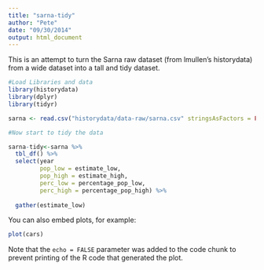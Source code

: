 ```yaml
---
title: "sarna-tidy"
author: "Pete"
date: "09/30/2014"
output: html_document
---
```

This is an attempt to turn the Sarna raw dataset (from lmullen's historydata)
from a wide dataset into a tall and tidy dataset.

```r
#Load Libraries and data
library(historydata)
library(dplyr)
library(tidyr)

sarna <- read.csv("historydata/data-raw/sarna.csv" stringsAsFactors = FALSE)

#Now start to tidy the data

sarna-tidy<-sarna %>% 
  tbl_df() %>%
  select(year
         pop_low = estimate_low,
         pop_high = estimate_high,
         perc_low = percentage_pop_low,
         perc_high = percentage_pop_high) %>%
  
  gather(estimate_low)

```

You can also embed plots, for example:

```r
plot(cars)
```

Note that the `echo = FALSE` parameter was added to the code chunk to prevent printing of the R code that generated the plot.
